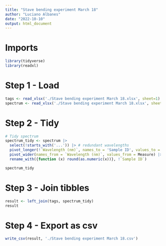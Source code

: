 ```yaml
---
title: "Stave bending experiment March 18"
author: "Luciano Albanes"
date: "2022-10-10"
output: html_document
---
```


# Imports
```r
library(tidyverse)
library(readxl)
```

# Step 1 - Load
```r
tags <- read_xlsx('./Stave bending experiment March 18.xlsx', sheet=1)
spectrum <- read_xlsx('./Stave bending experiment March 18.xlsx', sheet=2)
```

# Step 2 - Tidy
```r
# Tidy spectrum
spectrum_tidy <- spectrum |>
  select(!starts_with('...')) |> # redundant wavelengths
  pivot_longer(!`Wavelength (nm)`, names_to = 'Sample ID', values_to = 'Measure') |>
  pivot_wider(names_from = `Wavelength (nm)`, values_from = Measure) |>
  rename_with({function (x) round(as.numeric(x))}, !`Sample ID`)

spectrum_tidy
```

# Step 3 - Join tibbles
```r
result <- left_join(tags, spectrum_tidy)
result
```

# Step 4 - Export as csv
```r
write_csv(result, './Stave bending experiment March 18.csv')
```
